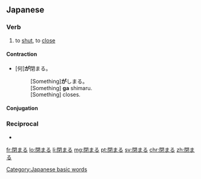 ==Japanese==
{{ja-kanjitab|し|sort=しまる|yomi=kun}}

===Verb===
{{ja-verb|tr=intrans|type=1|しまる}}

# to [[shut]], to [[close]]

====Contraction====
* [何]'''が'''閉まる。
*: [Something]'''が'''しまる。
*: [Something] '''ga''' shimaru.
*: [Something] closes.

====Conjugation====
{{ja-go-ru|しま}}

===Reciprocal===
{{rfc-header|Reciprocal}}
* {{ja-r|閉める|しめる}}

[[Category:Japanese basic words]]

[[fr:閉まる]]
[[lo:閉まる]]
[[li:閉まる]]
[[mg:閉まる]]
[[pt:閉まる]]
[[sv:閉まる]]
[[chr:閉まる]]
[[zh:閉まる]]